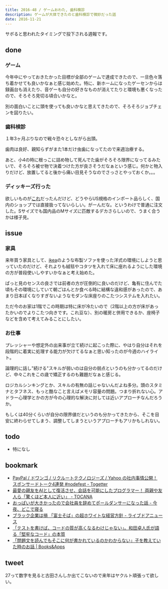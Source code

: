 ```yaml
---
title: 2016-48 / ゲームおわた, 歯科検診
description: ゲームが大体できたのと歯科検診で微妙だった話
date: 2016-11-21
---
```


サボると思われたタイミングで投下される週報です。

done
----

###  ゲーム

今年中にやっておきたかった目標が全部のゲームで達成できたので、一旦色々落ち着かせても良いかなぁと感じ始めた。特に、新ホームになったゲーセンからは録画台も消えたり、音ゲーも自分の好きなものが消えてたりと環境も悪くなったので、そろそろ見切る頃合いかなと。

別の面白いことに頭を使っても良いかなと思えてきたので、そろそろジョブチェンを図りたい。

###  歯科検診

１年3ヶ月ぶりなので戦々恐々としながら出頭。

歯肉は良好、親知らずがまた1本だけ虫歯になってたので来週治療する。

あと、小4の時に根っこに詰め物して死んでた歯がそろそろ限界になってるみたいで、そろそろ被せ物で決着つけた方が良さそうだなぁという感じ。何かと物入りだけど、放置してると後から痛い目見そうなのでさっさとやっておくか。。。

###  ディッキーズ行った

欲しいものが[これ](http://dickies-jp.com/fs/dickies/mens_shirt/574)だったんだけど、どうやらUS規格のインポート品らしく、国内のショップでは直接扱ってないらしい。がーんだな。というわけで普通に注文した。Sサイズでも国内品のMサイズに匹敵するデカさらしいので、うまく合うかは様子見。

issue
----

###  家具

来年買う家具として、[ikea](http://www.ikea.com/jp/ja/catalog/categories/departments/living_room/10661/)のような布製ソファを使った洋式の環境にしようと思っていたのだけど、それよりも絨毯やコタツを入れて床に座れるようにした環境の方が普段使いしやすいかなぁと考え始めた。

ぱっと見のセンスの良さでは前者の方が圧倒的に良いのだけど、亀有に住んでた頃もその環境にしていて朝ごはんとか食べる時に結構な違和感があったので、あまり日本ぽくなりすぎないようなモダンな床座りのこたつシステムを入れたい。

ただ今のお家は1階でこの時期は特に床が冷たいので（2階以上の方が床があったかいのでよりこたつ向きです。これ豆な）、別の暖房と併用できるか、座椅子などを含めて考えてみることにしたい。

###  お仕事

プレッシャーや想定外の出来事が立て続けに起こった際に、やはり自分はそれを段階的に着実に処理する能力が欠けてるなぁと思い知ったのが今週のハイライト。

論理的に話し"続ける"スキルが弱いのは自分の弱点というのも分かってるのだけど、中々これをこの歳で矯正するのも難題だなぁと感じる。

ロジカルシンキングとか、スキルの有無の話じゃないんだよね多分。頭のスタミナとタフネス、もっと酷なこと言えばメモリ容量の問題。つまり折れない心。アドラー心理学とかの方が今の心理的な解決に対しては近いアプローチなんだろうか。

もしくは40分くらいが自分の限界値だというのも分かってきたから、そこを目安に終わらせてしまう、調整してしまうというアプローチもアリかもしれない。

todo
----

- 特になし

bookmark
----

- [PayPal / ドワンゴ / リクルートテクノロジーズ / Yahoo の社内事情公開！ スポンサードトーク4連発 #nodefest - Togetter](https://togetter.com/li/1048061)
- [最愛の親友をAIとして復活させ、会話を可能にしたプログラマー！ 両親や友人ら「驚くほど本人に近い」 - TOCANA](https://tocana.jp/2016/11/post_11424_entry.html)
- [おっぱいが大きかったので会社員を辞めてポールダンサーになった話 - 今夜、どこで寝る](http://www.dokodeneru.com/entry/2016/11/14/153949)
- [ブラック企業は損 「富士そば」の超ホワイトな経営方針 - ライブドアニュース](https://news.livedoor.com/article/detail/12283459/)
- [「テストを書けば、コードの質が高くなるわけじゃない」。和田卓人氏が語る「堅牢なコード」の本質](https://freelance.levtech.jp/guide/detail/78/)
- [「問題文を読んでもそこに何が書かれているのかわからない」子を教えていた時のお話 | Books&Apps](https://blog.tinect.jp/?p=33408)

tweet
----

27って数字を見ると古田さんしか出てこないので来年はヤクルト頑張って欲しい。

<Tweet tweetLink="https://twitter.com/legnoh/status/797479173300174849" />
